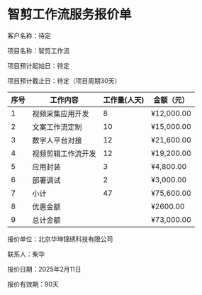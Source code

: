 # 智剪工作流服务报价单

客户名称：待定

项目名称：智剪工作流

项目预计起始日：待定

项目预计截止日：待定（项目周期30天）

| 序号 | 工作内容 | 工作量(人天) | 金额（元） |
|-----|---------|------------|-----------|
| 1 | 视频采集应用开发 | 8 | ¥12,000.00 |
| 2 | 文案工作流定制 | 10 | ¥15,000.00 |
| 3 | 数字人平台对接 | 12 | ¥21,600.00 |
| 4 | 视频剪辑工作流开发 | 12 | ¥19,200.00 |
| 5 | 应用封装 | 3 | ¥4,800.00 |
| 6 | 部署调试 | 2 | ¥3,000.00 |
| 7 | 小计 | 47 | ¥75,600.00 |
| 8 | 优惠金额 | | ¥2600.00 |
| 9 | 总计金额 | | ¥73,000.00 |

报价单位：北京华坤锦绣科技有限公司

联系人：柴华

报价日期：2025年2月11日

报价有效期：90天
